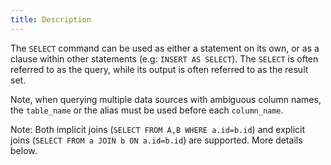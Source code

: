 ```yaml
---
title: Description
---
```


The `SELECT` command can be used as either a statement on its own, or as a clause within other statements (e.g: `INSERT AS SELECT`). The `SELECT` is often referred to as the query, while its output is often referred to as the result set.

Note, when querying multiple data sources with ambiguous column names, the `table_name` or the alias must be used before each `column_name`.

Note: Both implicit joins (`SELECT FROM A,B WHERE a.id=b.id`) and explicit joins (`SELECT FROM a JOIN b ON a.id=b.id`) are supported. More details below.


